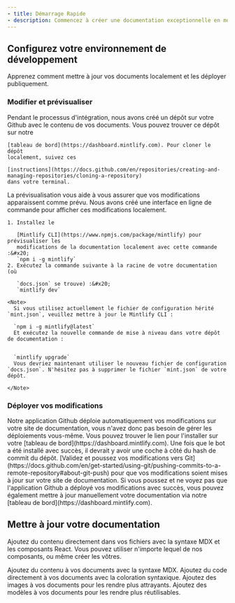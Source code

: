 ```yaml
---
- title: Démarrage Rapide
- description: Commencez à créer une documentation exceptionnelle en moins de 5 minutes
---
```


## Configurez votre environnement de développement

Apprenez comment mettre à jour vos documents localement et les déployer publiquement.

### Modifier et prévisualiser

<AccordionGroup>
  <Accordion icon="github" title="Cloner vos documents localement">
    Pendant le processus d'intégration, nous avons créé un dépôt sur votre Github avec
    le contenu de vos documents. Vous pouvez trouver ce dépôt sur notre

    [tableau de bord](https://dashboard.mintlify.com). Pour cloner le dépôt
    localement, suivez ces

    [instructions](https://docs.github.com/en/repositories/creating-and-managing-repositories/cloning-a-repository)
    dans votre terminal.

  </Accordion>

  <Accordion icon="rectangle-terminal" title="Prévisualiser les modifications">
    La prévisualisation vous aide à vous assurer que vos modifications apparaissent comme prévu. Nous avons créé une
    interface en ligne de commande pour afficher ces modifications localement.


    1. Installez le

       [Mintlify CLI](https://www.npmjs.com/package/mintlify) pour prévisualiser les
       modifications de la documentation localement avec cette commande :&#x20;
       `npm i -g mintlify`
    2. Exécutez la commande suivante à la racine de votre documentation (où

       `docs.json` se trouve) :&#x20;
       `mintlify dev`

    <Note>
      Si vous utilisez actuellement le fichier de configuration hérité `mint.json`, veuillez mettre à jour le Mintlify CLI :

      `npm i -g mintlify@latest`
      Et exécutez la nouvelle commande de mise à niveau dans votre dépôt de documentation :


      `mintlify upgrade`
      Vous devriez maintenant utiliser le nouveau fichier de configuration `docs.json`. N'hésitez pas à supprimer le fichier `mint.json` de votre dépôt.

    </Note>
  </Accordion>
</AccordionGroup>

### Déployer vos modifications

<AccordionGroup>
  <Accordion icon="message-bot" title="Installer notre application Github">
    Notre application Github déploie automatiquement vos modifications sur votre site de documentation, vous
    n'avez donc pas besoin de gérer les déploiements vous-même. Vous pouvez trouver le lien pour l'installer sur
    votre [tableau de bord](https://dashboard.mintlify.com). Une fois que le bot a été
    installé avec succès, il devrait y avoir une coche à côté du hash de commit
    du dépôt.

  </Accordion>

  <Accordion icon="rocket" title="Pousser vos modifications">
    [Validez et poussez vos modifications vers
    Git](https://docs.github.com/en/get-started/using-git/pushing-commits-to-a-remote-repository#about-git-push)
    pour que vos modifications soient mises à jour sur votre site de documentation. Si vous poussez et ne voyez pas que
    l'application Github a déployé vos modifications avec succès, vous pouvez également mettre à jour
    manuellement votre documentation via notre [tableau de bord](https://dashboard.mintlify.com).

  </Accordion>
</AccordionGroup>

## Mettre à jour votre documentation

Ajoutez du contenu directement dans vos fichiers avec la syntaxe MDX et les composants React. Vous pouvez utiliser n'importe lequel de nos composants, ou même créer les vôtres.

<CardGroup>
  <Card title="Ajouter du Contenu Avec MDX" icon="file" href="/fr/essentials/markdown">
    Ajoutez du contenu à vos documents avec la syntaxe MDX.
  </Card>

  <Card title="Ajouter des Blocs de Code" icon="square-code" href="/fr/essentials/code">
    Ajoutez du code directement à vos documents avec la coloration syntaxique.
  </Card>

  <Card title="Ajouter des Images" icon="image" href="/fr/essentials/images">
    Ajoutez des images à vos documents pour les rendre plus attrayants.
  </Card>

  <Card title="Ajouter des Composants Personnalisés" icon="puzzle-piece" href="/fr/essentials/reusable-snippets">
    Ajoutez des modèles à vos documents pour les rendre plus réutilisables.
  </Card>
</CardGroup>
